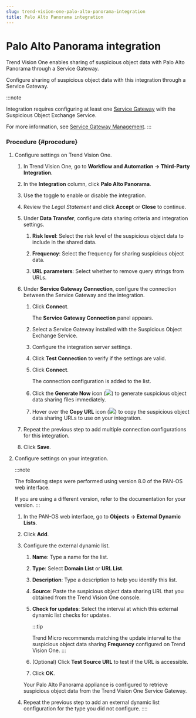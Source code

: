 ```yaml
---
slug: trend-vision-one-palo-alto-panorama-integration
title: Palo Alto Panorama integration
---
```

# Palo Alto Panorama integration

Trend Vision One enables sharing of suspicious object data with Palo Alto Panorama through a Service Gateway.

Configure sharing of suspicious object data with this integration through a Service Gateway.

:::note

Integration requires configuring at least one [Service Gateway](deployment-guides.mdx) with the Suspicious Object Exchange Service.

For more information, see [Service Gateway Management](service-gateway-management.mdx).
:::

### Procedure {#procedure}

1.  Configure settings on Trend Vision One.

    1.  In Trend Vision One, go to **Workflow and Automation → Third-Party Integration**.

    2.  In the **Integration** column, click **Palo Alto Panorama**.

    3.  Use the toggle to enable or disable the integration.

    4.  Review the *Legal Statement* and click **Accept** or **Close** to continue.

    5.  Under **Data Transfer**, configure data sharing criteria and integration settings.

        1.  **Risk level**: Select the risk level of the suspicious object data to include in the shared data.

        2.  **Frequency**: Select the frequency for sharing suspicious object data.

        3.  **URL parameters**: Select whether to remove query strings from URLs.

    6.  Under **Service Gateway Connection**, configure the connection between the Service Gateway and the integration.

        1.  Click **Connect**.

            The **Service Gateway Connection** panel appears.

        2.  Select a Service Gateway installed with the Suspicious Object Exchange Service.

        3.  Configure the integration server settings.

        4.  Click **Test Connection** to verify if the settings are valid.

        5.  Click **Connect**.

            The connection configuration is added to the list.

        6.  Click the **Generate Now** icon (![](/images/GenerateNowIcon=GUID-60CE3573-F37D-4CD3-9E0A-74C7DCBF3525.webp)) to generate suspicious object data sharing files immediately.

        7.  Hover over the **Copy URL** icon (![](/images/ServiceGatewayCopyIcon=GUID-EE08C798-0F99-467B-996A-93D14044BF0E.webp)) to copy the suspicious object data sharing URLs to use on your integration.

    7.  Repeat the previous step to add multiple connection configurations for this integration.

    8.  Click **Save**.

2.  Configure settings on your integration.

    :::note

    The following steps were performed using version 8.0 of the PAN-OS web interface.

    If you are using a different version, refer to the documentation for your version.
    :::

    1.  In the PAN-OS web interface, go to **Objects → External Dynamic Lists**.

    2.  Click **Add**.

    3.  Configure the external dynamic list.

        1.  **Name**: Type a name for the list.

        2.  **Type**: Select **Domain List** or **URL List**.

        3.  **Description**: Type a description to help you identify this list.

        4.  **Source**: Paste the suspicious object data sharing URL that you obtained from the Trend Vision One console.

        5.  **Check for updates**: Select the interval at which this external dynamic list checks for updates.

            :::tip

            Trend Micro recommends matching the update interval to the suspicious object data sharing **Frequency** configured on Trend Vision One.
            :::

        6.  (Optional) Click **Test Source URL** to test if the URL is accessible.

        7.  Click **OK**.

        Your Palo Alto Panorama appliance is configured to retrieve suspicious object data from the Trend Vision One Service Gateway.

    4.  Repeat the previous step to add an external dynamic list configuration for the type you did not configure.
::::
